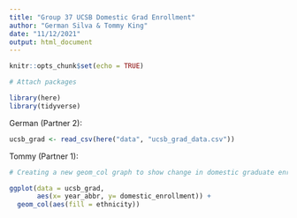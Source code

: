 ```yaml
---
title: "Group 37 UCSB Domestic Grad Enrollment"
author: "German Silva & Tommy King"
date: "11/12/2021"
output: html_document
---
```


```r
knitr::opts_chunk$set(echo = TRUE)

# Attach packages

library(here)
library(tidyverse)
```

German (Partner 2):
```r
ucsb_grad <- read_csv(here("data", "ucsb_grad_data.csv"))
```

Tommy (Partner 1): 
```r
# Creating a new geom_col graph to show change in domestic graduate enrollment from 2008-2019

ggplot(data = ucsb_grad, 
       aes(x= year_abbr, y= domestic_enrollment)) +
  geom_col(aes(fill = ethnicity))
```

